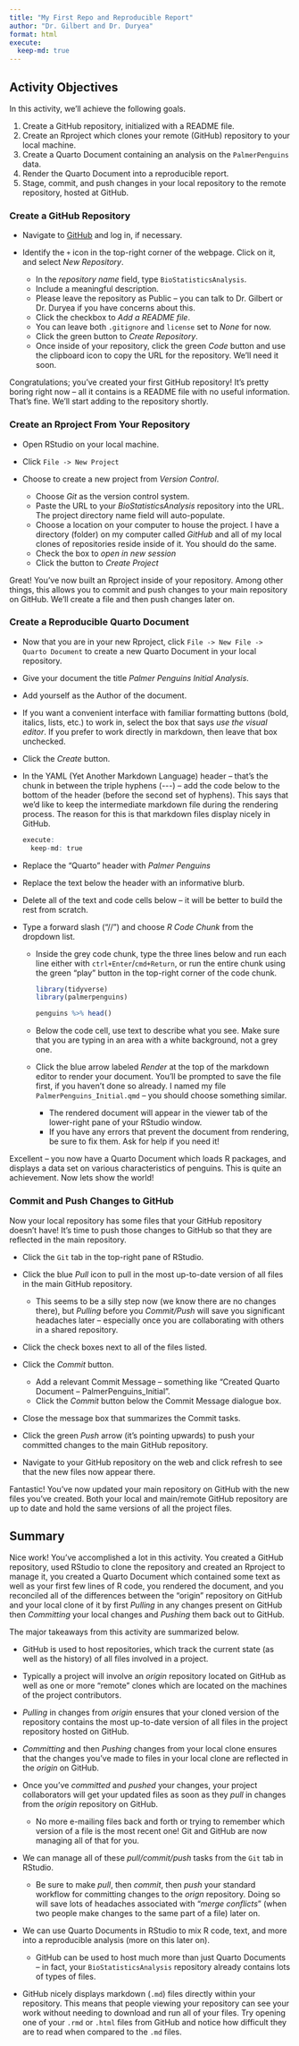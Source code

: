 ```yaml
---
title: "My First Repo and Reproducible Report"
author: "Dr. Gilbert and Dr. Duryea"
format: html
execute:
  keep-md: true
---
```


## Activity Objectives

In this activity, we'll achieve the following goals.

1. Create a GitHub repository, initialized with a README file.
2. Create an Rproject which clones your remote (GitHub) repository to your local machine.
3. Create a Quarto Document containing an analysis on the `PalmerPenguins` data.
4. Render the Quarto Document into a reproducible report.
5. Stage, commit, and push changes in your local repository to the remote repository, hosted at GitHub.

### Create a GitHub Repository

+ Navigate to [GitHub](https://www.github.com) and log in, if necessary.
+ Identify the `+` icon in the top-right corner of the webpage. Click on it, and select *New Repository*.

  + In the *repository name* field, type `BioStatisticsAnalysis`.
  + Include a meaningful description.
  + Please leave the repository as Public -- you can talk to Dr. Gilbert or Dr. Duryea if you have concerns about this.
  + Click the checkbox to *Add a README file*.
  + You can leave both `.gitignore` and `license` set to *None* for now.
  + Click the green button to *Create Repository*.
  + Once inside of your repository, click the green *Code* button and use the clipboard icon to copy the URL for the repository. We'll need it soon.

Congratulations; you've created your first GitHub repository! It's pretty boring right now -- all it contains is a README file with no useful information. That's fine. We'll start adding to the repository shortly.

### Create an Rproject From Your Repository

+ Open RStudio on your local machine.
+ Click `File -> New Project`
+ Choose to create a new project from *Version Control*.
  
  + Choose *Git* as the version control system.
  + Paste the URL to your *BioStatisticsAnalysis* repository into the URL. The project directory name field will auto-populate.
  + Choose a location on your computer to house the project. I have a directory (folder) on my computer called *GitHub* and all of my local clones of repositories reside inside of it. You should do the same.
  + Check the box to *open in new session*
  + Click the button to *Create Project*

Great! You've now built an Rproject inside of your repository. Among other things, this allows you to commit and push changes to your main repository on GitHub. We'll create a file and then push changes later on.

### Create a Reproducible Quarto Document

+ Now that you are in your new Rproject, click `File -> New File -> Quarto Document` to create a new Quarto Document in your local repository.
+ Give your document the title *Palmer Penguins Initial Analysis*.
+ Add yourself as the Author of the document.
+ If you want a convenient interface with familiar formatting buttons (bold, italics, lists, etc.) to work in, select the box that says *use the visual editor*. If you prefer to work directly in markdown, then leave that box unchecked.
+ Click the *Create* button.
+ In the YAML (Yet Another Markdown Language) header -- that's the chunk in between the triple hyphens (\-\-\-) -- add the code below to the bottom of the header (before the second set of hyphens). This says that we'd like to keep the intermediate markdown file during the rendering process. The reason for this is that markdown files display nicely in GitHub.

    ```r
    execute:
      keep-md: true
    ```
  
+ Replace the "Quarto" header with *Palmer Penguins*
+ Replace the text below the header with an informative blurb.
+ Delete all of the text and code cells below -- it will be better to build the rest from scratch.
+ Type a forward slash ("//") and choose *R Code Chunk* from the dropdown list.

  + Inside the grey code chunk, type the three lines below and run each line either with `ctrl+Enter`/`cmd+Return`, or run the entire chunk using the green "play" button in the top-right corner of the code chunk.
    ```r
    library(tidyverse)
    library(palmerpenguins)
    
    penguins %>% head()
    ```
  
  + Below the code cell, use text to describe what you see. Make sure that you are typing in an area with a white background, not a grey one.
  + Click the blue arrow labeled *Render* at the top of the markdown editor to render your document. You'll be prompted to save the file first, if you haven't done so already. I named my file `PalmerPenguins_Initial.qmd` -- you should choose something similar.
  
    + The rendered document will appear in the viewer tab of the lower-right pane of your RStudio window.
    + If you have any errors that prevent the document from rendering, be sure to fix them. Ask for help if you need it!
    
Excellent -- you now have a Quarto Document which loads R packages, and displays a data set on various characteristics of penguins. This is quite an achievement. Now lets show the world!
  
### Commit and Push Changes to GitHub

Now your local repository has some files that your GitHub repository doesn't have! It's time to push those changes to GitHub so that they are reflected in the main repository.

+ Click the `Git` tab in the top-right pane of RStudio.
+ Click the blue *Pull* icon to pull in the most up-to-date version of all files in the main GitHub repository.

  + This seems to be a silly step now (we know there are no changes there), but *Pulling* before you *Commit/Push* will save you significant headaches later -- especially once you are collaborating with others in a shared repository.
+ Click the check boxes next to all of the files listed.
+ Click the *Commit* button.
  
  + Add a relevant Commit Message -- something like "Created Quarto Document -- PalmerPenguins_Initial".
  + Click the *Commit* button below the Commit Message dialogue box.
+ Close the message box that summarizes the Commit tasks.
+ Click the green *Push* arrow (it's pointing upwards) to push your committed changes to the main GitHub repository.
+ Navigate to your GitHub repository on the web and click refresh to see that the new files now appear there.

Fantastic! You've now updated your main repository on GitHub with the new files you've created. Both your local and main/remote GitHub repository are up to date and hold the same versions of all the project files.

## Summary

Nice work! You've accomplished a lot in this activity. You created a GitHub repository, used RStudio to clone the repository and created an Rproject to manage it, you created a Quarto Document which contained some text as well as your first few lines of R code, you rendered the document, and you reconciled all of the differences between the "origin" repository on GitHub and your local clone of it by first *Pulling* in any changes present on GitHub then *Committing* your local changes and *Pushing* them back out to GitHub.

The major takeaways from this activity are summarized below.

+ GitHub is used to host repositories, which track the current state (as well as the history) of all files involved in a project.
+ Typically a project will involve an *origin* repository located on GitHub as well as one or more "remote" clones which are located on the machines of the project contributors.
+ *Pulling* in changes from *origin* ensures that your cloned version of the repository contains the most up-to-date version of all files in the project repository hosted on GitHub.
+ *Committing* and then *Pushing* changes from your local clone ensures that the changes you've made to files in your local clone are reflected in the *origin* on GitHub. 
+ Once you've *committed* and *pushed* your changes, your project collaborators will get your updated files as soon as they *pull* in changes from the *origin* repository on GitHub.

  + No more e-mailing files back and forth or trying to remember which version of a file is the most recent one! Git and GitHub are now managing all of that for you.

+ We can manage all of these *pull/commit/push* tasks from the `Git` tab in RStudio.

  + Be sure to make *pull*, then *commit*, then *push* your standard workflow for committing changes to the *orign* repository. Doing so will save lots of headaches associated with "*merge conflicts*" (when two people make changes to the same part of a file) later on.

+ We can use Quarto Documents in RStudio to mix R code, text, and more into a reproducible analysis (more on this later on).

  + GitHub can be used to host much more than just Quarto Documents -- in fact, your `BioStatisticsAnalysis` repository already contains lots of types of files.

+ GitHub nicely displays markdown (`.md`) files directly within your repository. This means that people viewing your repository can see your work without needing to download and run all of your files. Try opening one of your `.rmd` or `.html` files from GitHub and notice how difficult they are to read when compared to the `.md` files.


